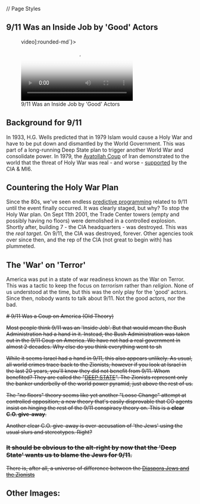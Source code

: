 // Page Styles

## 9/11 Was an Inside Job by 'Good' Actors

<figure className={`${imageStyleRight} sm:max-w-sm [&>video]:rounded-md`}>
  <video title="911 'Good' Actors Theory"
         poster="https://paradigm-threat.s3.amazonaws.com/video/thumb/911-Good-Actors-Theory.png"
         controls
         className="m-auto"
  >
    <source src="https://paradigm-threat.s3.amazonaws.com/video/911-Good-Actors-Theory.mp4" type="video/mp4"/>
  </video>
  <figcaption>
    9/11 Was an Inside Job by 'Good' Actors
  </figcaption>
</figure>

## Background for 9/11

In 1933, H.G. Wells predicted that in 1979 Islam would cause a Holy War and have to be put down and dismantled by the
World Government. This was part of a long-running Deep State plan to trigger another World War and consolidate power.
In 1979, the [Ayatollah Coup](https://en.wikipedia.org/wiki/Aftermath_of_the_Iranian_revolution) of Iran demonstrated
to the world that the threat of Holy War was real - and worse -
[supported](https://en.wikipedia.org/wiki/CIA_activities_in_Iran)
by the CIA & MI6.

## Countering the Holy War Plan

Since the 80s, we've seen endless [predictive
programming](https://www.google.com/search?q=9%2F11+predictive+programming)
related to 9/11 until the event finally occurred. It was clearly staged, but why? To stop the Holy War plan.
On Sept 11th 2001, the Trade Center towers (empty and possibly having no floors) were demolished in a controlled
explosion. Shortly after, building 7 - the CIA headquarters - was destroyed. This was the *real target*. On 9/11, the
CIA was destroyed, forever. Other agencies took over since then, and the rep of the CIA (not great to begin with)
has plummeted.

## The 'War' on 'Terror'

America was put in a state of war readiness known as the War on Terror. This was a tactic to keep the focus on
*terrorism* rather than *religion*. None of us understood at the time, but this was the only play for the 'good'
actors.
Since then, nobody wants to talk about 9/11. Not the good actors, nor the bad.


<s>
  # 9/11 Was a Coup on America (Old Theory)


  Most people think 9/11 was an 'Inside Job'. But that would mean the Bush Administration had a hand in it.
  Instead, the Bush Administration was taken out in the 9/11 Coup on America.
  We have not had a real government in almost 2 decades.
  Why else do you think everything went to sh

  While it seems Israel had a hand in 9/11, this also appears unlikely.
  As usual, all world crimes trace back to the Zionists, however if you look at Israel in the last 20 years, you'll
  know
  they did not benefit from 9/11.
  Whom benefited? They are called the "[DEEP STATE](/mars)".
  The Zionists represent only the banker underbelly of the world power pyramid, just above the rest of us.

  The "no floors" theory seems like yet another "Loose Change" attempt at controlled opposition;
  a new theory that's easily disprovable that CO agents insist on hinging the rest of the 9/11 conspiracy theory on.
  This is a __clear C.O. give-away__.

  Another clear C.O. give-away is over-accusation of 'the Jews' using the usual slurs and stereotypes. Right?

  ### It should be obvious to the alt-right by now that the 'Deep State' wants us to blame the Jews for 9/11.

  There is, after all, a universe of difference between the
  [Diaspora Jews and the Zionists](https://en.wikipedia.org/wiki/Negation_of_the_Diaspora)
</s>

## Other Images:

<Auto/>